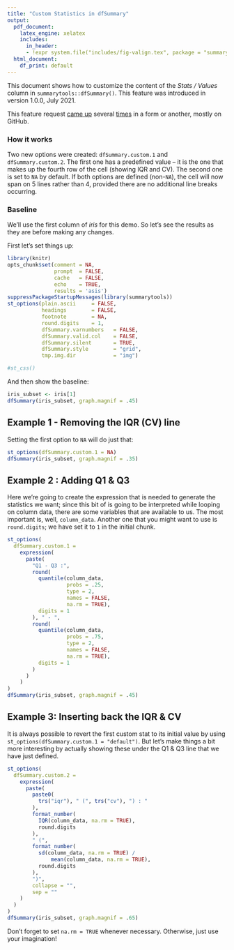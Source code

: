 ```yaml
---
title: "Custom Statistics in dfSummary"
output:
  pdf_document: 
    latex_engine: xelatex
    includes:
      in_header: 
      - !expr system.file("includes/fig-valign.tex", package = "summarytools")
  html_document: 
    df_print: default
---
```


This document shows how to customize the content of the *Stats / Values* column
in `summarytools::dfSummary()`. This feature was introduced in version 1.0.0,
July 2021.

This feature request [came
up](https://github.com/dcomtois/summarytools/issues/33) several
[times](https://github.com/dcomtois/summarytools/issues/74) in a form or
another, mostly on GitHub.

### How it works

Two new options were created: `dfSummary.custom.1` and `dfSummary.custom.2`. The
first one has a predefined value -- it is the one that makes up the fourth row
of the cell (showing IQR and CV). The second one is set to `NA` by default. If
both options are defined (non-`NA`), the cell will now span on 5 lines rather
than 4, provided there are no additional line breaks occurring.

### Baseline

We'll use the first column of *iris* for this demo. So let's see the results as
they are before making any changes.

First let's set things up:

```r
library(knitr)
opts_chunk$set(comment = NA, 
               prompt  = FALSE,
               cache   = FALSE,
               echo    = TRUE,
               results = 'asis')
suppressPackageStartupMessages(library(summarytools))
st_options(plain.ascii     = FALSE,
           headings        = FALSE,
           footnote        = NA,
           round.digits    = 1,
           dfSummary.varnumbers   = FALSE,
           dfSummary.valid.col    = FALSE,
           dfSummary.silent       = TRUE,
           dfSummary.style        = "grid",
           tmp.img.dir            = "img")
```

```r
#st_css()

```

And then show the baseline:

```r
iris_subset <- iris[1]
dfSummary(iris_subset, graph.magnif = .45)
```

## Example 1 - Removing the IQR (CV) line

Setting the first option to `NA` will do just that:

```r
st_options(dfSummary.custom.1 = NA)
dfSummary(iris_subset, graph.magnif = .35)
```

## Example 2 : Adding Q1 & Q3

Here we're going to create the expression that is needed to generate the
statistics we want; since this bit of is going to be interpreted while looping
on column data, there are some variables that are available to us. The most
important is, well, `column_data`. Another one that you might want to use is
`round.digits`; we have set it to `1` in the initial chunk.

```r
st_options(
  dfSummary.custom.1 = 
    expression(
      paste(
        "Q1 - Q3 :",
        round(
          quantile(column_data,
                   probs = .25,
                   type = 2, 
                   names = FALSE,
                   na.rm = TRUE),
          digits = 1
        ), " - ",
        round(
          quantile(column_data, 
                   probs = .75,
                   type = 2, 
                   names = FALSE,
                   na.rm = TRUE),
          digits = 1
        )
      )
    )           
)
dfSummary(iris_subset, graph.magnif = .45)

```

## Example 3: Inserting back the IQR & CV

It is always possible to revert the first custom stat to its initial value by
using `st_options(dfSummary.custom.1 = "default")`. But let's make things a bit
more interesting by actually showing these under the Q1 & Q3 line that we have
just defined.

```r
st_options(
  dfSummary.custom.2 =
    expression(
      paste(
        paste0(
          trs("iqr"), " (", trs("cv"), ") : "
        ),
        format_number(
          IQR(column_data, na.rm = TRUE),
          round.digits
        ),
        " (",
        format_number(
          sd(column_data, na.rm = TRUE) /
              mean(column_data, na.rm = TRUE),
          round.digits
        ),
        ")",
        collapse = "", 
        sep = ""
    )
  )
)
dfSummary(iris_subset, graph.magnif = .65)
```

Don't forget to set `na.rm = TRUE` whenever necessary. Otherwise, just use your
imagination!
